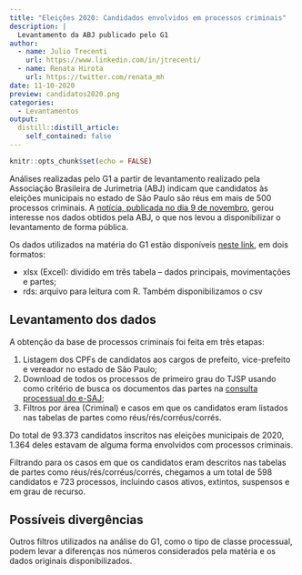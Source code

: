 ```yaml
---
title: "Eleições 2020: Candidados envolvidos em processos criminais"
description: |
  Levantamento da ABJ publicado pelo G1
author:
  - name: Julio Trecenti
    url: https://www.linkedin.com/in/jtrecenti/
  - name: Renata Hirota
    url: https://twitter.com/renata_mh
date: 11-10-2020
preview: candidatos2020.png
categories:
  - Levantamentos
output:
  distill::distill_article:
    self_contained: false
---
```


```r
knitr::opts_chunk$set(echo = FALSE)
```

Análises realizadas pelo G1 a partir de levantamento realizado pela Associação Brasileira de Jurimetria (ABJ) indicam que candidatos às eleições municipais no estado de São Paulo são réus em mais de 500 processos criminais. A [notícia, publicada no dia 9 de novembro](https://g1.globo.com/politica/eleicoes/2020/eleicao-em-numeros/noticia/2020/11/09/candidatos-em-sp-sao-reus-em-mais-de-500-processos-criminais-lista-de-crimes-inclui-tortura-homicidio-e-violencia-domestica.ghtml), gerou interesse nos dados obtidos pela ABJ, o que nos levou a disponibilizar o levantamento de forma pública. 

Os dados utilizados na matéria do G1 estão disponíveis [neste link](https://abj.ddns.net:444/index.php/s/nyQH2EtB5PTKogw/download), em dois formatos:

- xlsx (Excel): dividido em três tabela -- dados principais, movimentações e partes;
- rds: arquivo para leitura com R.
Também disponibilizamos o csv

## Levantamento dos dados

A obtenção da base de processos criminais foi feita em três etapas:

1. Listagem dos CPFs de candidatos aos cargos de prefeito, vice-prefeito e vereador no estado de São Paulo;
2. Download de todos os processos de primeiro grau do TJSP usando como critério de busca os documentos das partes na [consulta processual do e-SAJ](https://esaj.tjsp.jus.br/cpopg/open.do);
3. Filtros por área (Criminal) e casos em que os candidatos eram listados nas tabelas de partes como réus/rés/corréus/corrés.

Do total de 93.373 candidatos inscritos nas eleições municipais de 2020, 1.364 deles estavam de alguma forma envolvidos com processos criminais.

Filtrando para os casos em que os candidatos eram descritos nas tabelas de partes como réus/rés/corréus/corrés, chegamos a um total de 598 candidatos e 723 processos, incluindo casos ativos, extintos, suspensos e em grau de recurso.

## Possíveis divergências

Outros filtros utilizados na análise do G1, como o tipo de classe processual, podem levar a diferenças nos números considerados pela matéria e os dados originais disponibilizados.


